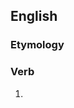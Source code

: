 ==English==

===Etymology===
{{suffix|en|fire|eth|nocat=1}}

===Verb===
{{head|en|verb form}}

# {{en-archaic third-person singular of|fire}}